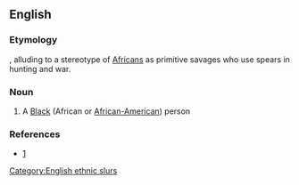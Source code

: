 {{also|spear-chucker|spear chucker}}
==English==

===Etymology===
{{compound|spear|chucker|lang=en}}, alluding to a stereotype of [[African]]s as primitive savages who use spears in hunting and war.

===Noun===
{{en-noun}}

# {{lb|en|British|US|offensive|slang}} A [[Black]] (African or [[African-American]]) person

===References===
* [http://books.google.com/books?id=UiZQH5gHuggC&pg=PA29&lpg=PA29&dq=spearchucker+definition&source=web&ots=pHhdfNcBTm&sig=hAsLTNrXwFaJ6mVYV8I3_Uj9YnI#v=onepage&q=spearchucker&f=false]

[[Category:English ethnic slurs]]